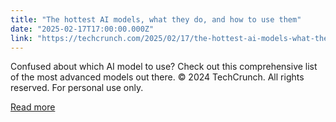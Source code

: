 ```yaml
---
title: "The hottest AI models, what they do, and how to use them"
date: "2025-02-17T17:00:00.000Z"
link: "https://techcrunch.com/2025/02/17/the-hottest-ai-models-what-they-do-and-how-to-use-them/"
---
```


Confused about which AI model to use? Check out this comprehensive list of the most advanced models out there.
© 2024 TechCrunch. All rights reserved. For personal use only.


[Read more](https://techcrunch.com/2025/02/17/the-hottest-ai-models-what-they-do-and-how-to-use-them/)
